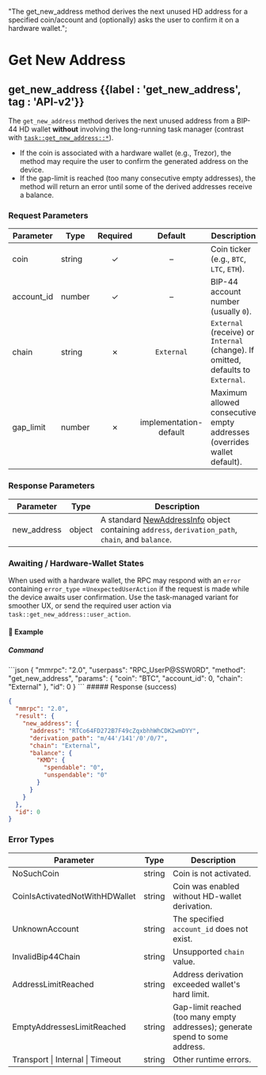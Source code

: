  "The get_new_address method derives the next unused HD address for a specified coin/account and (optionally) asks the user to confirm it on a hardware wallet.";

# Get New Address

## get\_new\_address {{label : 'get_new_address', tag : 'API-v2'}}

The `get_new_address` method derives the next unused address from a BIP-44 HD wallet **without** involving the long-running task manager
(contrast with [`task::get_new_address::*`](/komodo-defi-framework/api/v20/wallet/task_managed/get_new_address/)).

*   If the coin is associated with a hardware wallet (e.g., Trezor), the method may require the user to confirm the generated address on the device.
*   If the gap-limit is reached (too many consecutive empty addresses), the method will return an error until some of the derived addresses receive a balance.

### Request Parameters

| Parameter   | Type   | Required |         Default        | Description                                                                      |
| ----------- | ------ | :------: | :--------------------: | -------------------------------------------------------------------------------- |
| coin        | string |     ✓    |            –           | Coin ticker (e.g., `BTC`, `LTC`, `ETH`).                                         |
| account\_id | number |     ✓    |            –           | BIP-44 account number (usually `0`).                                             |
| chain       | string |     ✗    |       `External`       | `External` (receive) or `Internal` (change). If omitted, defaults to `External`. |
| gap\_limit  | number |     ✗    | implementation-default | Maximum allowed consecutive empty addresses (overrides wallet default).          |

### Response Parameters

| Parameter    | Type   | Description                                                                                                                                                                |
| ------------ | ------ | -------------------------------------------------------------------------------------------------------------------------------------------------------------------------- |
| new\_address | object | A standard [NewAddressInfo](/komodo-defi-framework/api/common_structures/wallet/#new-address-info) object containing `address`, `derivation_path`, `chain`, and `balance`. |

### Awaiting / Hardware-Wallet States

When used with a hardware wallet, the RPC may respond with an `error` containing `error_type` =`UnexpectedUserAction` if the request is made while the device awaits user confirmation. Use the task-managed variant for smoother UX, or send the required user action via `task::get_new_address::user_action`.

#### 📌 Example

##### Command

<CodeGroup title="Get New Address" tag="POST" label="get_new_address" mm2MethodDecorate="true">
  ```json
  {
    "mmrpc": "2.0",
    "userpass": "RPC_UserP@SSW0RD",
    "method": "get_new_address",
    "params": {
      "coin": "BTC",
      "account_id": 0,
      "chain": "External"
    },
    "id": 0
  }
  ```
</CodeGroup>

<CollapsibleSection expandedText="Hide Response" collapsedText="Show Response">
  ##### Response (success)

  ```json
  {
    "mmrpc": "2.0",
    "result": {
      "new_address": {
        "address": "RTCo64FD272B7F49cZqxbhhWhCDK2wmDYY",
        "derivation_path": "m/44'/141'/0'/0/7",
        "chain": "External",
        "balance": {
          "KMD": {
            "spendable": "0",
            "unspendable": "0"
          }
        }
      }
    },
    "id": 0
  }
  ```
</CollapsibleSection>

### Error Types

| Parameter                        | Type   | Description                                                                   |
| -------------------------------- | ------ | ----------------------------------------------------------------------------- |
| NoSuchCoin                       | string | Coin is not activated.                                                        |
| CoinIsActivatedNotWithHDWallet   | string | Coin was enabled without HD-wallet derivation.                                |
| UnknownAccount                   | string | The specified `account_id` does not exist.                                    |
| InvalidBip44Chain                | string | Unsupported `chain` value.                                                    |
| AddressLimitReached              | string | Address derivation exceeded wallet's hard limit.                              |
| EmptyAddressesLimitReached       | string | Gap-limit reached (too many empty addresses); generate spend to some address. |
| Transport \| Internal \| Timeout | string | Other runtime errors.                                                         |
